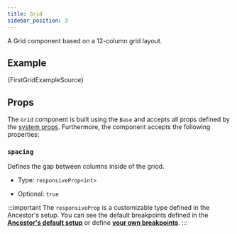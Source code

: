 ```yaml
---
title: Grid 
sidebar_position: 3
---
```



A Grid component based on a 12-column grid layout.

## Example

<CodeBlock className='language-reason'> {FirstGridExampleSource}</CodeBlock>

<Wrapper>
  <FirstGridExample />
</Wrapper>

## Props

The `Grid` component is built using the `Base` and accepts all props defined by the [system props](/docs/system-props).
Furthermore, the component accepts the following properties:

### `spacing`

Defines the gap between columns inside of the griod.

- Type: `responsiveProp<int>`

- Optional: `true`

:::important
 The `responsiveProp` is a customizable type defined in the Ancestor's setup.
 You can see the default breakpoints defined in the **[Ancestor's default setup](/docs/customization#default-breakpoints)** or define **[your own breakpoints](/docs/customization#custom-breakpoints)**.
:::
